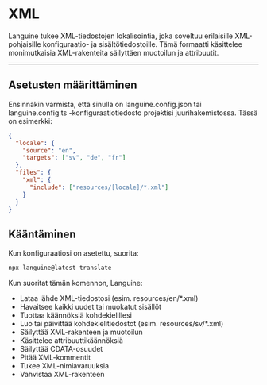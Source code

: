 # XML

Languine tukee XML-tiedostojen lokalisointia, joka soveltuu erilaisille XML-pohjaisille konfiguraatio- ja sisältötiedostoille. Tämä formaatti käsittelee monimutkaisia XML-rakenteita säilyttäen muotoilun ja attribuutit.

---

## Asetusten määrittäminen

Ensinnäkin varmista, että sinulla on languine.config.json tai languine.config.ts -konfiguraatiotiedosto projektisi juurihakemistossa. Tässä on esimerkki:

```json
{
  "locale": {
    "source": "en",
    "targets": ["sv", "de", "fr"]
  },
  "files": {
    "xml": {
      "include": ["resources/[locale]/*.xml"]
    }
  }
}
```

## Kääntäminen

Kun konfiguraatiosi on asetettu, suorita:

```bash
npx languine@latest translate
```

Kun suoritat tämän komennon, Languine:

- Lataa lähde XML-tiedostosi (esim. resources/en/*.xml)
- Havaitsee kaikki uudet tai muokatut sisällöt
- Tuottaa käännöksiä kohdekielillesi
- Luo tai päivittää kohdekielitiedostot (esim. resources/sv/*.xml)
- Säilyttää XML-rakenteen ja muotoilun
- Käsittelee attribuuttikäännöksiä
- Säilyttää CDATA-osuudet
- Pitää XML-kommentit
- Tukee XML-nimiavaruuksia
- Vahvistaa XML-rakenteen
